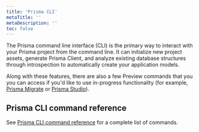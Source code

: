 ```yaml
---
title: 'Prisma CLI'
metaTitle: ''
metaDescription: ''
toc: false
---
```


<TopBlock>

The Prisma command line interface (CLI) is the primary way to interact with your Prisma project from the command line. It can initialize new project assets, generate Prisma Client, and analyze existing database structures through introspection to automatically create your application models.

Along with these features, there are also a few Preview commands that you you can access if you'd like to use in-progress functionality (for example, [Prisma Migrate](../prisma-migrate) or [Prisma Studio](../prisma-studio)).

</TopBlock>

## Prisma CLI command reference

See [Prisma CLI command reference](../../../reference/api-reference/command-reference) <span class="api"></span> for a complete list of commands.
